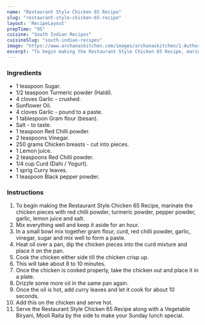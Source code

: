 ---
name: "Restaurant Style Chicken 65 Recipe"
slug: "restaurant-style-chicken-65-recipe"
layout: 'RecipeLayout'
prepTime: "95"
cuisine: "South Indian Recipes"
cuisineSlug: "south-indian-recipes"
image: "https://www.archanaskitchen.com/images/archanaskitchen/1-Author/sibyl_sunitha/Chicken_65_Recipe_.jpg"
excerpt: "To begin making the Restaurant Style Chicken 65 Recipe, marinate the chicken pieces with red chilli powder, turmeric powder, pepper powder, garlic, lemon juice and salt"
---

### Ingredients

- 1 teaspoon Sugar.
- 1/2 teaspoon Turmeric powder (Haldi).
- 4 cloves Garlic - crushed.
- Sunflower Oil.
- 4 cloves Garlic - pound to a paste.
- 1 tablespoon Gram flour (besan).
- Salt - to taste.
- 1 teaspoon Red Chilli powder.
- 2 teaspoons Vinegar.
- 250 grams Chicken breasts - cut into pieces.
- 1 Lemon juice.
- 2 teaspoons Red Chilli powder.
- 1/4 cup Curd (Dahi / Yogurt).
- 1 sprig Curry leaves.
- 1 teaspoon Black pepper powder.

### Instructions

1. To begin making the Restaurant Style Chicken 65 Recipe, marinate the chicken pieces with red chilli powder, turmeric powder, pepper powder, garlic, lemon juice and salt.
1. Mix everything well and keep it aside for an hour.
1. In a small bowl mix together gram flour, curd, red chilli powder, garlic, vinegar, sugar and mix well to form a paste.
1. Heat oil over a pan, dip the chicken pieces into the curd mixture and place it on the pan.
1. Cook the chicken either side till the chicken crisp up.
1. This will take about 8 to 10 minutes.
1. Once the chicken is cooked properly, take the chicken out and place it in a plate.
1. Drizzle some more oil in the same pan again.
1. Once the oil is hot, add curry leaves and let it cook for about 10 seconds.
1. Add this on the chicken and serve hot.
1. Serve the Restaurant Style Chicken 65 Recipe along with a Vegetable Biryani, Mooli Raita by the side to make your Sunday lunch special.
